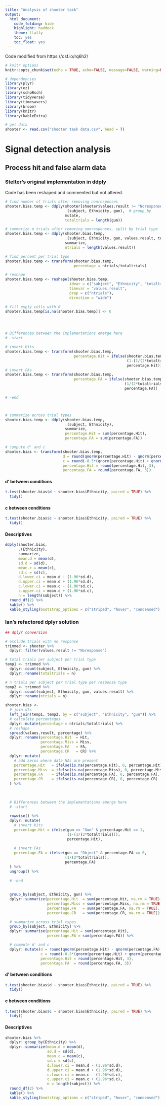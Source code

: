 ```yaml
---
title: "Analysis of shooter task"
output:
  html_document:
    code_folding: hide
    highlight: haddock
    theme: flatly
    toc: yes
    toc_float: yes
---
```


Code modified from https://osf.io/rq6h2/

```r
# knitr options
knitr::opts_chunk$set(echo = TRUE, echo=FALSE, message=FALSE, warning=FALSE)
```

```r
# dependencies
library(plyr)
library(ez)
library(schoRsch)
library(tidyverse)
library(timesavers)
library(broom)
library(knitr)
library(kableExtra)

# get data
shooter <- read.csv("shooter task data.csv", head = T)
```

# Signal detection analysis

## Process hit and false alarm data

### Stelter's original implementation in ddply

Code has been reshaped and commented but not altered.

```r
# find number of trials after removing nonresponses
shooter.bias.temp <- ddply(shooter[shooter$values.result != "Noresponse",],   # remove non responses
                           .(subject, Ethnicity, gun),  # group_by
                           mutate,
                           totaltrials = length(gun))

# summarize n trials after removing nonresponses, split by trial type
shooter.bias.temp <- ddply(shooter.bias.temp,
                           .(subject, Ethnicity, gun, values.result, totaltrials),
                           summarize,
                           ntrials = length(values.result))

# find percent per trial type
shooter.bias.temp <- transform(shooter.bias.temp,
                               percentage = ntrials/totaltrials)

# reshape
shooter.bias.temp <- reshape(shooter.bias.temp,
                             idvar = c("subject", "Ethnicity", "totaltrials", "gun"),
                             timevar = "values.result",
                             drop = c("ntrials"),
                             direction = "wide")

# fill empty cells with 0
shooter.bias.temp[is.na(shooter.bias.temp)] <- 0




# Differences between the implementations emerge here
# -start

# invert Hits
shooter.bias.temp <- transform(shooter.bias.temp,
                               percentage.Hit = ifelse(shooter.bias.temp$gun=="Gun" & shooter.bias.temp$percentage.Hit == 1,
                                                       (1-(1/(2*totaltrials))),
                                                       percentage.Hit))
# invert FAs
shooter.bias.temp <- transform(shooter.bias.temp,
                               percentage.FA = ifelse(shooter.bias.temp$gun=="Object" & shooter.bias.temp$percentage.FA == 0,
                                                      (1/(2*totaltrials)),
                                                      percentage.FA))

# -end



# summarize across trial types
shooter.bias.temp <- ddply(shooter.bias.temp,
                           .(subject, Ethnicity),
                           summarize,
                           percentage.Hit = sum(percentage.Hit),
                           percentage.FA = sum(percentage.FA))

# compute d' and c
shooter.bias <- transform(shooter.bias.temp,
                          d = round(qnorm(percentage.Hit) - qnorm(percentage.FA), 3),
                          c = round(-0.5*(qnorm(percentage.Hit) + qnorm(percentage.FA)), 3),
                          percentage.Hit = round(percentage.Hit, 3),
                          percentage.FA = round(percentage.FA, 3))
```

#### d' between conditions

```r
t.test(shooter.bias$d ~ shooter.bias$Ethnicity, paired = TRUE) %>%
  tidy()
```

#### c between conditions

```r
t.test(shooter.bias$c ~ shooter.bias$Ethnicity, paired = TRUE) %>%
  tidy()
```

#### Descriptives

```r
ddply(shooter.bias, 
      .(Ethnicity), 
      summarize, 
      mean.d = mean(d), 
      sd.d = sd(d),
      mean.c = mean(c), 
      sd.c = sd(c), 
      d.lower.ci = mean.d - (1.96*sd.d), 
      d.upper.ci = mean.d + (1.96*sd.d), 
      c.lower.ci = mean.c - (1.96*sd.c), 
      c.upper.ci = mean.c + (1.96*sd.c), 
      n = length(subject)) %>%
  round_df(2) %>%
  kable() %>%
  kable_styling(bootstrap_options = c("striped", "hover", "condensed"), full_width = FALSE)
```


### Ian's refactored dplyr solution

```r
## dplyr conversion

# exclude trials with no response
trimmed <- shooter %>%
  dplyr::filter(values.result != "Noresponse")

# total trials per subject per trial type
temp1 <- trimmed %>%
  dplyr::count(subject, Ethnicity, gun) %>%
  dplyr::rename(totaltrials = n)

# n trials per subject per trial type per response type
temp2 <- trimmed %>%
  dplyr::count(subject, Ethnicity, gun, values.result) %>%
  dplyr::rename(ntrials = n)

shooter.bias <- 
  # join dfs
  left_join(temp1, temp2, by = c("subject", "Ethnicity", "gun")) %>%
  # calculate percentages
  dplyr::mutate(percentage = ntrials/totaltrials) %>%
  # reshape
  spread(values.result, percentage) %>%
  dplyr::rename(percentage.Hit  = Hit, 
                percentage.Miss = Miss, 
                percentage.FA   = FA, 
                percentage.CR   = CR) %>%
  dplyr::mutate(
    # add zeros where data NAs are present
    percentage.Hit   = ifelse(is.na(percentage.Hit), 0, percentage.Hit),
    percentage.Miss  = ifelse(is.na(percentage.Miss), 0, percentage.Miss),
    percentage.FA    = ifelse(is.na(percentage.FA), 0, percentage.FA),
    percentage.CR    = ifelse(is.na(percentage.CR), 0, percentage.CR)
  ) %>%
  
  
  
  # Differences between the implementations emerge here
  # -start
  
  rowwise() %>%
  dplyr::mutate(
    # invert Hits
    percentage.Hit = ifelse(gun == "Gun" & percentage.Hit == 1,      
                            (1-(1/(2*totaltrials))), 
                            percentage.Hit),
    
    # invert FAs
    percentage.FA = ifelse(gun == "Object" & percentage.FA == 0,     
                           (1/(2*totaltrials)), 
                           percentage.FA)
  ) %>%
  ungroup() %>%
  
  # -end
  
  
  group_by(subject, Ethnicity, gun) %>%
  dplyr::summarize(percentage.Hit  = sum(percentage.Hit, na.rm = TRUE), 
                   percentage.Miss = sum(percentage.Miss, na.rm = TRUE), 
                   percentage.FA   = sum(percentage.FA, na.rm = TRUE), 
                   percentage.CR   = sum(percentage.CR, na.rm = TRUE)) %>%

  # summarize across trial types
  group_by(subject, Ethnicity) %>%
  dplyr::summarise(percentage.Hit = sum(percentage.Hit), 
                   percentage.FA = sum(percentage.FA)) %>%

  # compute d' and c
  dplyr::mutate(d = round(qnorm(percentage.Hit) - qnorm(percentage.FA), 3),
                c = round(-0.5*(qnorm(percentage.Hit) + qnorm(percentage.FA)), 3),
                percentage.Hit = round(percentage.Hit, 3),
                percentage.FA  = round(percentage.FA, 3))
```

#### d' between conditions

```r
t.test(shooter.bias$d ~ shooter.bias$Ethnicity, paired = TRUE) %>%
  tidy()
```

#### c between conditions

```r
t.test(shooter.bias$c ~ shooter.bias$Ethnicity, paired = TRUE) %>%
  tidy()
```

#### Descriptives

```r
shooter.bias %>%
  dplyr::group_by(Ethnicity) %>%
  dplyr::summarize(mean.d = mean(d), 
                   sd.d = sd(d),
                   mean.c = mean(c), 
                   sd.c = sd(c), 
                   d.lower.ci = mean.d - (1.96*sd.d), 
                   d.upper.ci = mean.d + (1.96*sd.d), 
                   c.lower.ci = mean.c - (1.96*sd.c), 
                   c.upper.ci = mean.c + (1.96*sd.c), 
                   n = length(subject)) %>%
  round_df(2) %>%
  kable() %>%
  kable_styling(bootstrap_options = c("striped", "hover", "condensed"), full_width = FALSE)
```
